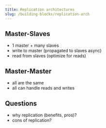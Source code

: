 ```yaml
---
title: Replication architectures
slug: /building-blocks/replication-arch
---
```


## Master-Slaves

- 1 master + many slaves
- write to master (propagated to slaves async)
- read from slaves (optimize for reads)

## Master-Master

- all are the same
- all can handle reads and writes

## Questions

- why replication (benefits, pros)?
- cons of replication?
